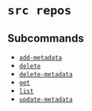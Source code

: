 # `src repos`

## Subcommands


* [`add-metadata`](repos/add-metadata)
* [`delete`](repos/delete)
* [`delete-metadata`](repos/delete-metadata)
* [`get`](repos/get)
* [`list`](repos/list)
* [`update-metadata`](repos/update-metadata)
	